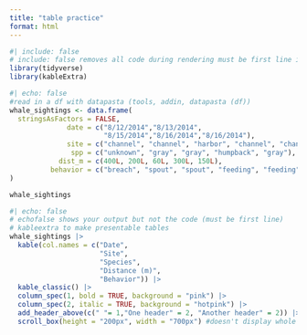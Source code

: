 ```yaml
---
title: "table practice"
format: html
---
```

```r
#| include: false
# include: false removes all code during rendering must be first line in first code chunk
library(tidyverse)
library(kableExtra)
```
```r
#| echo: false
#read in a df with datapasta (tools, addin, datapasta (df))
whale_sightings <- data.frame(
  stringsAsFactors = FALSE,
              date = c("8/12/2014","8/13/2014",
                       "8/15/2014","8/16/2014","8/16/2014"),
              site = c("channel", "channel", "harbor", "channel", "channel"),
               spp = c("unknown", "gray", "gray", "humpback", "gray"),
            dist_m = c(400L, 200L, 60L, 300L, 150L),
          behavior = c("breach", "spout", "spout", "feeding", "feeding")
)

whale_sightings
```

```r
#| echo: false
# echofalse shows your output but not the code (must be first line)
# kableextra to make presentable tables
whale_sightings |> 
  kable(col.names = c("Date",
                      "Site",
                      "Species",
                      "Distance (m)",
                      "Behavior")) |> 
  kable_classic() |> 
  column_spec(1, bold = TRUE, background = "pink") |> 
  column_spec(2, italic = TRUE, background = "hotpink") |> 
  add_header_above(c(" "= 1,"One header" = 2, "Another header" = 2)) |> 
  scroll_box(height = "200px", width = "700px") #doesn't display whole table allows scroll
```

